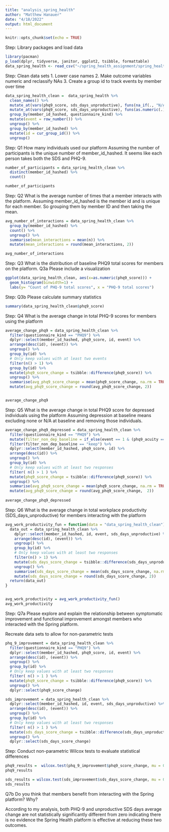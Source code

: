 ```yaml
---
title: "analysis_spring_health"
author: "Matthew Hanauer"
date: "4/18/2022"
output: html_document
---
```


```r
knitr::opts_chunk$set(echo = TRUE)
```
Step: Library packages and load data
```r
library(pacman)
p_load(dplyr, tidyverse, janitor, ggplot2, tsibble, formattable)
data_spring_health <- read_csv("~/spring_health_assignment/spring_health_take_home_df.csv")
```
Step: Clean data sets
1. Lower case names
2. Make outcome variables numeric and reclassify NAs
3. Create a group id to track events by member over time
```r
data_spring_health_clean =  data_spring_health %>%
  clean_names() %>%
  mutate_at(vars(phq9_score, sds_days_unproductive), funs(na_if(., "N/A"))) %>%
  mutate_at(vars(phq9_score, sds_days_unproductive), funs(as.numeric(.))) %>%
  group_by(member_id_hashed, questionnaire_kind) %>%
  mutate(event = row_number()) %>%
  ungroup() %>%
  group_by(member_id_hashed) %>%
  mutate(id = cur_group_id()) %>%
  ungroup()
```
Step: Q1 How many individuals used our platform
Assuming the number of participants is the unique number of member_id_hashed.  It seems like each person takes both the SDS and PHQ-9.
```r
number_of_participants = data_spring_health_clean %>%
  distinct(member_id_hashed) %>%
  count()

number_of_participants
```
Step: Q2 What is the average number of times that a member interacts with the platform.
Assuming member_id_hashed is the member id and is unique for each member.  So grouping them by member ID and then taking the mean.
```r
avg_number_of_interactions = data_spring_health_clean %>%
  group_by(member_id_hashed) %>%
  count() %>%
  ungroup() %>%
  summarise(mean_interactions = mean(n)) %>%
  mutate(mean_interactions = round(mean_interactions, 2))

avg_number_of_interactions
```


Step: Q3 What is the distribution of baseline PHQ9 total scores for members on the platform.
    Q3a Please include a visualization
```r
ggplot(data_spring_health_clean, aes(x=as.numeric(phq9_score))) + 
  geom_histogram(binwidth=1) + 
  labs(y= "Count of PHQ-9 total scores", x = "PHQ-9 total scores")
```
Step: Q3b Please calculate summary statistics
```r
summary(data_spring_health_clean$phq9_score)
```
Step: Q4 What is the average change in total PHQ-9 scores for members using the platform
```r
average_change_phq9 = data_spring_health_clean %>%
  filter(questionnaire_kind == "PHQ9") %>%
  dplyr::select(member_id_hashed, phq9_score, id, event) %>%
  arrange(desc(id), (event)) %>%
  ungroup() %>%
  group_by(id) %>%
  # Only keep values with at least two events
  filter(n() > 1) %>%
  group_by(id) %>%
  mutate(phq9_score_change = tsibble::difference(phq9_score)) %>%
  ungroup() %>%
  summarise(avg_phq9_score_change = mean(phq9_score_change, na.rm = TRUE)) %>%
  mutate(avg_phq9_score_change = round(avg_phq9_score_change, 2))


average_change_phq9

```
Step: Q5 What is the average change in total PHQ9 score for depressed individuals using the platform
Assuming depression at baseline means excluding none or N/A at baseline and removing those individuals.
```r
average_change_phq9_depressed = data_spring_health_clean %>%
  filter(questionnaire_kind == "PHQ9") %>%
  mutate(filter_non_dep_baseline = if_else(event == 1 & (phq9_acuity == "N/A" | phq9_acuity == "none"), "drop", "keep")) %>%
  filter(filter_non_dep_baseline == "keep") %>%
  dplyr::select(member_id_hashed, phq9_score, id) %>%
  arrange(desc(id)) %>%
  ungroup() %>%
  group_by(id) %>%
  # Only keep values with at least two responses
  filter( n() > 1 ) %>%
  mutate(phq9_score_change = tsibble::difference(phq9_score)) %>%
  ungroup() %>%
  summarise(avg_phq9_score_change = mean(phq9_score_change, na.rm = TRUE)) %>%
  mutate(avg_phq9_score_change = round(avg_phq9_score_change,  2))
   
average_change_phq9_depressed
```
Step: Q6 What is the average change in total workplace productivity (SDS_days_unproductive) for members interacting with the platform
```r
avg_work_productivity_fun = function(data = "data_spring_health_clean") {
  data_out = data_spring_health_clean %>%
    dplyr::select(member_id_hashed, id, event, sds_days_unproductive) %>%
    arrange(desc(id), (event)) %>%
    ungroup() %>%
    group_by(id) %>%
    # Only keep values with at least two responses
    filter(n() > 1) %>%
    mutate(sds_days_score_change = tsibble::difference(sds_days_unproductive)) %>%
    ungroup() %>%
    summarise(sds_days_score_change = mean(sds_days_score_change, na.rm = TRUE)) %>%
    mutate(sds_days_score_change = round(sds_days_score_change, 2))
  return(data_out)
}


avg_work_productivity = avg_work_productivity_fun()
avg_work_productivity
```
Step: Q7a Please explore and explain the relationship between symptomatic improvement and functional improvement amongst members who interacted with the Spring platform.

Recreate data sets to allow for non-parametric tests
```r
phq_9_improvement = data_spring_health_clean %>%
  filter(questionnaire_kind == "PHQ9") %>%
  dplyr::select(member_id_hashed, phq9_score, id, event) %>%
  arrange(desc(id), (event)) %>%
  ungroup() %>%
  group_by(id) %>%
  # Only keep values with at least two responses
  filter( n() > 1 ) %>%
  mutate(phq9_score_change = tsibble::difference(phq9_score)) %>%
  ungroup() %>%
  dplyr::select(phq9_score_change)

sds_improvement = data_spring_health_clean %>%
  dplyr::select(member_id_hashed, id, event, sds_days_unproductive) %>%
  arrange(desc(id), (event)) %>%
  ungroup() %>%
  group_by(id) %>%
  # Only keep values with at least two responses
  filter( n() > 1 ) %>%
  mutate(sds_days_score_change = tsibble::difference(sds_days_unproductive)) %>%
  ungroup() %>%
  dplyr::select(sds_days_score_change)

```
Step: Conduct non-parametric Wilcox tests to evaluate statistical differences
```r
phq9_results =  wilcox.test(phq_9_improvement$phq9_score_change, mu = 0)
phq9_results

sds_results = wilcox.test(sds_improvement$sds_days_score_change, mu = 0)
sds_results

```
Q7b Do you think that members benefit from interacting with the Spring platform? Why?

According to my analysis, both PHQ-9 and unproductive SDS days average change are not statistically significantly different from zero indicating there is no evidence the Spring Health platform is effective at reducing these two outcomes. 

